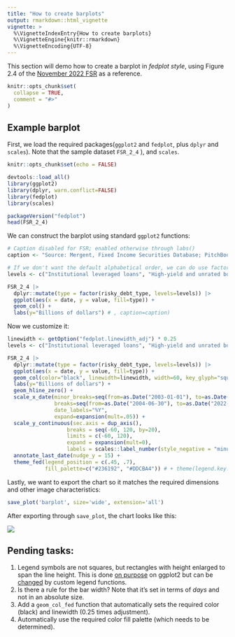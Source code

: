 ```yaml
---
title: "How to create barplots"
output: rmarkdown::html_vignette
vignette: >
  %\VignetteIndexEntry{How to create barplots}
  %\VignetteEngine{knitr::rmarkdown}
  %\VignetteEncoding{UTF-8}
---
```


This section will demo how to create a barplot in _fedplot style_, using Figure 2.4 of the [November 2022 FSR](https://www.federalreserve.gov/publications/files/financial-stability-report-20221104.pdf) as a reference.

```r
knitr::opts_chunk$set(
  collapse = TRUE,
  comment = "#>"
)
```


## Example barplot


First, we load the required packages(`ggplot2` and `fedplot`, plus `dplyr` and `scales`). Note that the sample dataset `FSR_2_4` ), and `scales`.

```r
knitr::opts_chunk$set(echo = FALSE)
```

```r
devtools::load_all()
library(ggplot2)
library(dplyr, warn.conflict=FALSE)
library(fedplot)
library(scales)

packageVersion("fedplot")
head(FSR_2_4)
```

We can construct the barplot using standard `ggplot2` functions:

```r
# Caption disabled for FSR; enabled otherwise through labs()
caption <- "Source: Mergent, Fixed Income Securities Database; PitchBook Data, Leveraged Commentary & Data."

# If we don't want the default alphabetical order, we can do use factor() and a) use relevel() afterwards or specify the levels option.
levels <- c("Institutional leveraged loans", "High-yield and unrated bonds")

FSR_2_4 |>
  dplyr::mutate(type = factor(risky_debt_type, levels=levels)) |>
  ggplot(aes(x = date, y = value, fill=type)) +
  geom_col() +
  labs(y="Billions of dollars") # , caption=caption)
```

Now we customize it:


```r
linewidth <- getOption("fedplot.linewidth_adj") * 0.25
levels <- c("Institutional leveraged loans", "High-yield and unrated bonds")

FSR_2_4 |>
  dplyr::mutate(type = factor(risky_debt_type, levels=levels)) |>
  ggplot(aes(x = date, y = value, fill=type)) +
  geom_col(color="black", linewidth=linewidth, width=60, key_glyph="square") + # Width is in days
  labs(y="Billions of dollars") +
  geom_hline_zero() +
  scale_x_date(minor_breaks=seq(from=as.Date("2003-01-01"), to=as.Date("2023-01-01"), by="1 years"),
               breaks=seq(from=as.Date("2004-06-30"), to=as.Date("2022-06-30"), by="3 years"),
               date_labels="%Y",
               expand=expansion(mult=.05)) +
  scale_y_continuous(sec.axis = dup_axis(),
                   breaks = seq(-60, 120, by=20),
                   limits = c(-60, 120),
                   expand = expansion(mult=0),
                   labels = scales::label_number(style_negative = "minus")) +
  annotate_last_date(nudge_y = 15) +
  theme_fed(legend_position = c(.45, .7),
            fill_palette=c("#236192", "#DDCBA4")) # + theme(legend.key.height = grid::unit(0.75, 'bigpts'))
```

Lastly, we want to export the chart so it matches the required dimensions and other image characteristics:

```r
save_plot('barplot', size='wide', extension='all')
```

After exporting through `save_plot`, the chart looks like this:


![](barplot.png)



## Pending tasks:

1. Legend symbols are not squares, but rectangles with height enlarged to span the line height. This is done [on purpose](https://github.com/tidyverse/ggplot2/issues/3669) on ggplot2 but can be [changed](https://stackoverflow.com/questions/65812949/set-standard-legend-key-size-with-long-label-names-ggplot) by custom legend functions.
1. Is there a rule for the bar width? Note that it's set in terms of _days_ and not in an absolute size.
1. Add a `geom_col_fed` function that automatically sets the required color (black) and linewidth (0.25 times adjustment).
1. Automatically use the required color fill palette (which needs to be determined).

